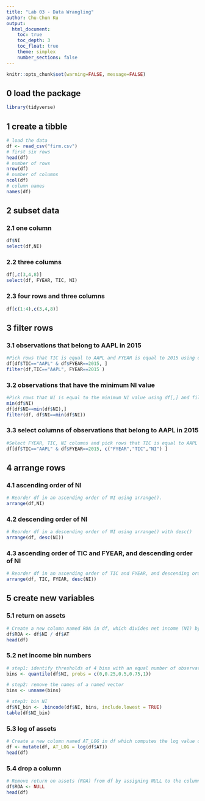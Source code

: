 ```yaml
---
title: "Lab 03 - Data Wrangling"
author: Chu-Chun Ku
output:
  html_document:
    toc: true
    toc_depth: 3
    toc_float: true
    theme: simplex
    number_sections: false
---
```


```r
knitr::opts_chunk$set(warning=FALSE, message=FALSE)
```

## 0 load the package 
```r
library(tidyverse)
```

## 1 create a tibble 

```r
# load the data 
df <- read_csv("firm.csv")
# first six rows 
head(df)
# number of rows  
nrow(df)
# number of columns 
ncol(df)
# column names 
names(df)
```

## 2 subset data 

### 2.1 one column 
```r
df$NI
select(df,NI)
```

### 2.2 three columns 
```r
df[,c(3,4,8)]
select(df, FYEAR, TIC, NI)
```

### 2.3 four rows and three columns
```r
df[c(1:4),c(3,4,8)]

```

## 3 filter rows  

### 3.1 observations that belong to AAPL in 2015 
```r
#Pick rows that TIC is equal to AAPL and FYEAR is equal to 2015 using df[,] and filter()
df[df$TIC=="AAPL" & df$FYEAR==2015, ]
filter(df,TIC=="AAPL", FYEAR==2015 )
```

### 3.2 observations that have the minimum NI value 
```r
#Pick rows that NI is equal to the minimum NI value using df[,] and filter().
min(df$NI)
df[df$NI==min(df$NI),]
filter(df, df$NI==min(df$NI))
```

### 3.3 select columns of observations that belong to AAPL in 2015   

```r
#Select FYEAR, TIC, NI columns and pick rows that TIC is equal to AAPL and FYEAR is equal to 2015 using df[,].
df[df$TIC=="AAPL" & df$FYEAR==2015, c("FYEAR","TIC","NI") ]
```

## 4 arrange rows 

### 4.1 ascending order of NI
```r
# Reorder df in an ascending order of NI using arrange().
arrange(df,NI)
```

### 4.2 descending order of NI
```r
# Reorder df in a descending order of NI using arrange() with desc()
arrange(df, desc(NI))
```

### 4.3 ascending order of TIC and FYEAR, and descending order of NI

```r
# Reorder df in an ascending order of TIC and FYEAR, and descending order of NI using arrange()
arrange(df, TIC, FYEAR, desc(NI))

```

## 5 create new variables  

### 5.1 return on assets 

```r
# Create a new column named ROA in df, which divides net income (NI) by total assets (AT).
df$ROA <- df$NI / df$AT
head(df)
```

### 5.2 net income bin numbers  
```r
# step1: identify thresholds of 4 bins with an equal number of observations 
bins <- quantile(df$NI, probs = c(0,0.25,0.5,0.75,1))

# step2: remove the names of a named vector  
bins <- unname(bins)

# step3: bin NI  
df$NI_bin <- .bincode(df$NI, bins, include.lowest = TRUE)
table(df$NI_bin)

```

### 5.3 log of assets 
```r
# Create a new column named AT_LOG in df which computes the log value of total assets (AT) using mutate(). Use head() to print the first six rows of df.
df <- mutate(df, AT_LOG = log(df$AT))
head(df)
```

### 5.4 drop a column 

```r
# Remove return on assets (ROA) from df by assigning NULL to the column. Use head() to print the first six rows of df.
df$ROA <- NULL
head(df)

```

